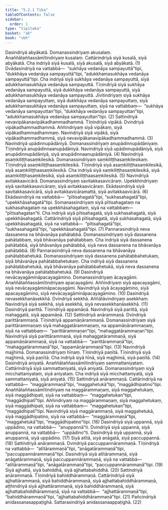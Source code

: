 ```yaml
---
title: "5.2.1 Tika"
tableOfContents: false
sidebar:
  order: 1
type: "tipitaka"
basket: "ab"
book: "vbh"
---
```



<DynamicBreadcrumb />

<Division number="223" book="vbh">

<Paragraph number="888" book="vbh">
Dasindriyā abyākatā. Domanassindriyaṃ akusalaṃ. Anaññātaññassāmītindriyaṃ kusalaṃ. Cattārindriyā siyā kusalā, siyā abyākatā. Cha indriyā siyā kusalā, siyā akusalā, siyā abyākatā. (1)
</Paragraph>

<Paragraph number="889" book="vbh">
Dvādasindriyā na vattabbā—  “sukhāya vedanāya sampayuttā”tipi, “dukkhāya vedanāya sampayuttā”tipi, “adukkhamasukhāya vedanāya sampayuttā”tipi. Cha indriyā siyā sukhāya vedanāya sampayuttā, siyā adukkhamasukhāya vedanāya sampayuttā. Tīṇindriyā siyā sukhāya vedanāya sampayuttā, siyā dukkhāya vedanāya sampayuttā, siyā adukkhamasukhāya vedanāya sampayuttā. Jīvitindriyaṃ siyā sukhāya vedanāya sampayuttaṃ, siyā dukkhāya vedanāya sampayuttaṃ, siyā adukkhamasukhāya vedanāya sampayuttaṃ, siyā na vattabbaṃ—  “sukhāya vedanāya sampayuttan”tipi, “dukkhāya vedanāya sampayuttan”tipi, “adukkhamasukhāya vedanāya sampayuttan”tipi. (2)
</Paragraph>

<Paragraph number="890" book="vbh">
Sattindriyā nevavipākanavipākadhammadhammā. Tīṇindriyā vipākā. Dvindriyā vipākadhammadhammā. Aññindriyaṃ siyā vipākaṃ, siyā vipākadhammadhammaṃ. Navindriyā siyā vipākā, siyā vipākadhammadhammā, siyā nevavipākanavipākadhammadhammā. (3)
</Paragraph>

<Paragraph number="891" book="vbh">
Navindriyā upādinnupādāniyā. Domanassindriyaṃ anupādinnupādāniyaṃ. Tīṇindriyā anupādinnaanupādāniyā. Navindriyā siyā upādinnupādāniyā, siyā anupādinnupādāniyā, siyā anupādinnaanupādāniyā. (4)
</Paragraph>

<Paragraph number="892" book="vbh">
Navindriyā asaṃkiliṭṭhasaṃkilesikā. Domanassindriyaṃ saṃkiliṭṭhasaṃkilesikaṃ. Tīṇindriyā asaṃkiliṭṭhaasaṃkilesikā. Tīṇindriyā siyā asaṃkiliṭṭhasaṃkilesikā, siyā asaṃkiliṭṭhaasaṃkilesikā. Cha indriyā siyā saṃkiliṭṭhasaṃkilesikā, siyā asaṃkiliṭṭhasaṃkilesikā, siyā asaṃkiliṭṭhaasaṃkilesikā. (5)
</Paragraph>

<Paragraph number="893" book="vbh">
Navindriyā avitakkaavicārā. Domanassindriyaṃ savitakkasavicāraṃ. Upekkhindriyaṃ siyā savitakkasavicāraṃ, siyā avitakkaavicāraṃ. Ekādasindriyā siyā savitakkasavicārā, siyā avitakkavicāramattā, siyā avitakkaavicārā. (6)
</Paragraph>

<Paragraph number="894" book="vbh">
Ekādasindriyā na vattabbā—  “pītisahagatā”tipi, “sukhasahagatā”tipi, “upekkhāsahagatā”tipi. Somanassindriyaṃ siyā pītisahagataṃ na sukhasahagataṃ na upekkhāsahagataṃ, siyā na vattabbaṃ—  “pītisahagatan”ti. Cha indriyā siyā pītisahagatā, siyā sukhasahagatā, siyā upekkhāsahagatā. Cattārindriyā siyā pītisahagatā, siyā sukhasahagatā, siyā upekkhāsahagatā, siyā na vattabbā—  “pītisahagatā”tipi, “sukhasahagatā”tipi, “upekkhāsahagatā”tipi. (7)
</Paragraph>

<Paragraph number="895" book="vbh">
Pannarasindriyā neva dassanena na bhāvanāya pahātabbā. Domanassindriyaṃ siyā dassanena pahātabbaṃ, siyā bhāvanāya pahātabbaṃ. Cha indriyā siyā dassanena pahātabbā, siyā bhāvanāya pahātabbā, siyā neva dassanena na bhāvanāya pahātabbā. (8)
</Paragraph>

<Paragraph number="896" book="vbh">
Pannarasindriyā neva dassanena na bhāvanāya pahātabbahetukā. Domanassindriyaṃ siyā dassanena pahātabbahetukaṃ, siyā bhāvanāya pahātabbahetukaṃ. Cha indriyā siyā dassanena pahātabbahetukā, siyā bhāvanāya pahātabbahetukā, siyā neva dassanena na bhāvanāya pahātabbahetukā. (9)
</Paragraph>

<Paragraph number="897" book="vbh">
Dasindriyā nevācayagāmināpacayagāmino. Domanassindriyaṃ ācayagāmi. Anaññātaññassāmītindriyaṃ apacayagāmi. Aññindriyaṃ siyā apacayagāmi, siyā nevācayagāmināpacayagāmi. Navindriyā siyā ācayagāmino, siyā apacayagāmino, siyā nevācayagāmināpacayagāmino. (10)
</Paragraph>

<Paragraph number="898" book="vbh">
Dasindriyā nevasekkhanāsekkhā. Dvindriyā sekkhā. Aññātāvindriyaṃ asekkhaṃ. Navindriyā siyā sekkhā, siyā asekkhā, siyā nevasekkhanāsekkhā. (11)
</Paragraph>

<Paragraph number="899" book="vbh">
Dasindriyā parittā. Tīṇindriyā appamāṇā. Navindriyā siyā parittā, siyā mahaggatā, siyā appamāṇā. (12)
</Paragraph>

<Paragraph number="900" book="vbh">
Sattindriyā anārammaṇā. Dvindriyā parittārammaṇā. Tīṇindriyā appamāṇārammaṇā. Domanassindriyaṃ siyā parittārammaṇaṃ siyā mahaggatārammaṇaṃ, na appamāṇārammaṇaṃ, siyā na vattabbaṃ—  “parittārammaṇan”tipi, “mahaggatārammaṇan”tipi. Navindriyā siyā parittārammaṇā, siyā mahaggatārammaṇā, siyā appamāṇārammaṇā, siyā na vattabbā—  “parittārammaṇā”tipi, “mahaggatārammaṇā”tipi, “appamāṇārammaṇā”tipi. (13)
</Paragraph>

<Paragraph number="901" book="vbh">
Navindriyā majjhimā. Domanassindriyaṃ hīnaṃ. Tīṇindriyā paṇītā. Tīṇindriyā siyā majjhimā, siyā paṇītā. Cha indriyā siyā hīnā, siyā majjhimā, siyā paṇītā. (14)
</Paragraph>

<Paragraph number="902" book="vbh">
Dasindriyā aniyatā. Anaññātaññassāmītindriyaṃ sammattaniyataṃ. Cattārindriyā siyā sammattaniyatā, siyā aniyatā. Domanassindriyaṃ siyā micchattaniyataṃ, siyā aniyataṃ. Cha indriyā siyā micchattaniyatā, siyā sammattaniyatā, siyā aniyatā. (15)
</Paragraph>

<Paragraph number="903" book="vbh">
Sattindriyā anārammaṇā. Cattārindriyā na vattabbā—  “maggārammaṇā”tipi, “maggahetukā”tipi, “maggādhipatino”tipi. Anaññātaññassāmītindriyaṃ na maggārammaṇaṃ, siyā maggahetukaṃ, siyā maggādhipati, siyā na vattabbaṃ—  “maggahetukan”tipi, “maggādhipatī”tipi. Aññindriyaṃ na maggārammaṇaṃ, siyā maggahetukaṃ, siyā maggādhipati, siyā na vattabbaṃ—  “maggahetukan”tipi, “maggādhipatī”tipi. Navindriyā siyā maggārammaṇā, siyā maggahetukā, siyā maggādhipatino, siyā na vattabbā—  “maggārammaṇā”tipi, “maggahetukā”tipi, “maggādhipatino”tipi. (16)
</Paragraph>

<Paragraph number="904" book="vbh">
Dasindriyā siyā uppannā, siyā uppādino, na vattabbā—  “anuppannā”ti. Dvindriyā siyā uppannā, siyā anuppannā, na vattabbā—  “uppādino”ti. Dasindriyā siyā uppannā, siyā anuppannā, siyā uppādino. (17)
</Paragraph>

<Paragraph number="905" book="vbh">
Siyā atītā, siyā anāgatā, siyā paccuppannā. (18)
</Paragraph>

<Paragraph number="906" book="vbh">
Sattindriyā anārammaṇā. Dvindriyā paccuppannārammaṇā. Tīṇindriyā na vattabbā—  “atītārammaṇā”tipi, “anāgatārammaṇā”tipi, “paccuppannārammaṇā”tipi. Dasindriyā siyā atītārammaṇā, siyā anāgatārammaṇā, siyā paccuppannārammaṇā, siyā na vattabbā—  “atītārammaṇā”tipi, “anāgatārammaṇā”tipi, “paccuppannārammaṇā”tipi. (19)
</Paragraph>

<Paragraph number="907" book="vbh">
Siyā ajjhattā, siyā bahiddhā, siyā ajjhattabahiddhā. (20)
</Paragraph>

<Paragraph number="908" book="vbh">
Sattindriyā anārammaṇā. Tīṇindriyā bahiddhārammaṇā. Cattārindriyā siyā ajjhattārammaṇā, siyā bahiddhārammaṇā, siyā ajjhattabahiddhārammaṇā, aṭṭhindriyā siyā ajjhattārammaṇā, siyā bahiddhārammaṇā, siyā ajjhattabahiddhārammaṇā, siyā na vattabbā—  “ajjhattārammaṇā”tipi, “bahiddhārammaṇā”tipi, “ajjhattabahiddhārammaṇā”tipi. (21)
</Paragraph>

<Paragraph number="909" book="vbh">
Pañcindriyā anidassanasappaṭighā. Sattarasindriyā anidassanaappaṭighā. (22)
</Paragraph>
</Division>